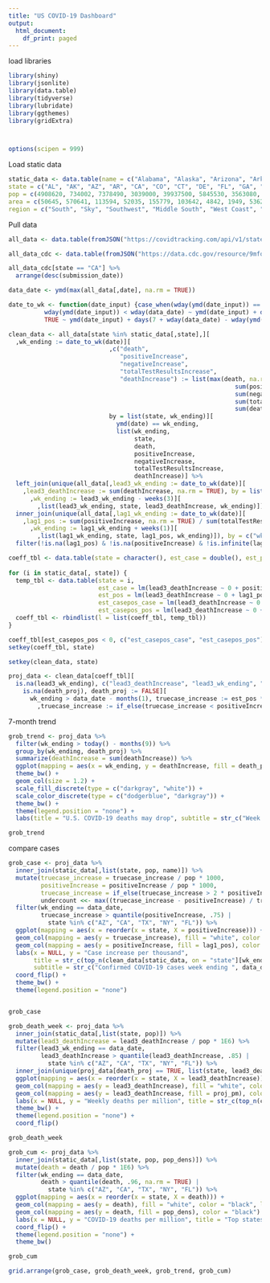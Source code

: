 ```yaml
---
title: "US COVID-19 Dashboard"
output:
  html_document:
    df_print: paged
---
```


load libraries

```r
library(shiny)
library(jsonlite)
library(data.table)
library(tidyverse)
library(lubridate)
library(ggthemes)
library(gridExtra)



options(scipen = 999)
```



Load static data

```r
static_data <- data.table(name = c("Alabama", "Alaska", "Arizona", "Arkansas", "California", "Colorado", "Connecticut", "Delaware", "Florida", "Georgia", "Hawaii", "Idaho", "Illinois", "Indiana", "Iowa", "Kansas", "Kentucky", "Louisiana", "Maine", "Maryland", "Massachusetts", "Michigan", "Minnesota", "Mississippi", "Missouri", "Montana", "Nebraska", "Nevada", "New Hampshire", "New Jersey", "New Mexico", "New York", "North Carolina", "North Dakota", "Ohio", "Oklahoma", "Oregon", "Pennsylvania", "Rhode Island", "South Carolina", "South Dakota", "Tennessee", "Texas", "Utah", "Vermont", "Virginia", "Washington", "West Virginia", "Wisconsin", "Wyoming", "District of Columbia"), 
state = c("AL", "AK", "AZ", "AR", "CA", "CO", "CT", "DE", "FL", "GA", "HI", "ID", "IL", "IN", "IA", "KS", "KY", "LA", "ME", "MD", "MA", "MI", "MN", "MS", "MO", "MT", "NE", "NV", "NH", "NJ", "NM", "NY", "NC", "ND", "OH", "OK", "OR", "PA", "RI", "SC", "SD", "TN", "TX", "UT", "VT", "VA", "WA", "WV", "WI", "WY", "DC"), 
pop = c(4908620, 734002, 7378490, 3039000, 39937500, 5845530, 3563080, 982895, 21993000, 10736100, 1412690, 1826160, 12659700, 6745350, 3179850, 2910360, 4499690, 4645180, 1345790, 6083120, 6976600, 10045000, 5700670, 2989260, 6169270, 1086760, 1952570, 3139660, 1371250, 8936570, 2096640, 19440500, 10611900, 761723, 11747700, 3954820, 4301090, 12820900, 1056160, 5210100, 903027, 6897580, 29472300, 3282120, 628061, 8626210, 7797100, 1778070, 5851750, 567025, 705749),
area = c(50645, 570641, 113594, 52035, 155779, 103642, 4842, 1949, 53625, 57513, 6423, 82643, 55519, 35826, 55857, 81759, 39486, 43204, 30843, 9707, 7800, 56539, 79627, 46923, 68742, 145546, 76824, 109781, 8953, 7354, 121298, 47126, 48618, 69001, 40861, 68595, 95988, 44743, 1034, 30061, 75811, 41235, 261232, 82170, 9217, 39490, 66456, 24038, 54158, 97093, 68.3),
region = c("South", "Sky", "Southwest", "Middle South", "West Coast", "Southwest", "Northeast", "Northeast", "South", "South", "West Coast", "Sky", "Midwest", "Midwest", "Midwest", "Sky", "Middle South", "South", "Northeast", "Northeast", "Northeast", "Midwest", "Midwest", "South", "Midwest", "Sky", "Sky", "Southwest", "Northeast", "Northeast", "Southwest", "Northeast", "South", "Sky", "Midwest", "Sky", "West Coast", "Northeast", "Northeast", "South", "Sky", "Middle South", "Southwest", "Sky", "Northeast", "South", "West Coast", "Middle South", "Midwest", "Sky", "Northeast"))[, c("pop", "pop_dens") := list(as.integer(pop), pop / area)]

```


Pull data
```r
all_data <- data.table(fromJSON("https://covidtracking.com/api/v1/states/daily.json"))
```


```r
all_data_cdc <- data.table(fromJSON("https://data.cdc.gov/resource/9mfq-cb36.json"))
```





```r
all_data_cdc[state == "CA"] %>%
  arrange(desc(submission_date))
```



```r
data_date <- ymd(max(all_data[,date], na.rm = TRUE))

date_to_wk <- function(date_input) {case_when(wday(ymd(date_input)) == wday(data_date) ~ ymd(date_input),
          wday(ymd(date_input)) < wday(data_date) ~ ymd(date_input) + days(wday(data_date) - wday(ymd(date_input))),
          TRUE ~ ymd(date_input) + days(7 + wday(data_date) - wday(ymd(date_input))))}
```



```r
clean_data <- all_data[state %in% static_data[,state],][
  ,wk_ending := date_to_wk(date)][
                            ,c("death",
                               "positiveIncrease",
                               "negativeIncrease",
                               "totalTestResultsIncrease",
                               "deathIncrease") := list(max(death, na.rm = TRUE),
                                                               sum(positiveIncrease, na.rm = TRUE),
                                                               sum(negativeIncrease, na.rm = TRUE),
                                                               sum(totalTestResultsIncrease, na.rm = TRUE),
                                                               sum(deathIncrease, na.rm = TRUE)),
                            by = list(state, wk_ending)][
                              ymd(date) == wk_ending,
                              list(wk_ending,
                                   state,
                                   death,
                                   positiveIncrease,
                                   negativeIncrease,
                                   totalTestResultsIncrease,
                                   deathIncrease)] %>%
  left_join(unique(all_data[,lead3_wk_ending := date_to_wk(date)][
    ,lead3_deathIncrease := sum(deathIncrease, na.rm = TRUE), by = list(state, lead3_wk_ending)][
      ,wk_ending := lead3_wk_ending - weeks(3)][
        ,list(lead3_wk_ending, state, lead3_deathIncrease, wk_ending)]), by = c("wk_ending", "state")) %>% 
  inner_join(unique(all_data[,lag1_wk_ending := date_to_wk(date)][
    ,lag1_pos := sum(positiveIncrease, na.rm = TRUE) / sum(totalTestResultsIncrease, na.rm = TRUE), by = list(state, lag1_wk_ending)][
      ,wk_ending := lag1_wk_ending + weeks(1)][
        ,list(lag1_wk_ending, state, lag1_pos, wk_ending)]), by = c("wk_ending", "state")) %>% 
  filter(!is.na(lag1_pos) & !is.na(positiveIncrease) & !is.infinite(lag1_pos) & !is.infinite(positiveIncrease))

```



```r

coeff_tbl <- data.table(state = character(), est_case = double(), est_pos = double(), est_casepos_case = double(), est_casepos_pos = double())
  
for (i in static_data[, state]) {
  temp_tbl <- data.table(state = i,
                         est_case = lm(lead3_deathIncrease ~ 0 + positiveIncrease, clean_data[state == i & wk_ending > data_date - months(6)])[[1]][[1]],
                         est_pos = lm(lead3_deathIncrease ~ 0 + lag1_pos, clean_data[state == i & wk_ending > data_date - months(6)])[[1]][[1]],
                         est_casepos_case = lm(lead3_deathIncrease ~ 0 + positiveIncrease + lag1_pos, clean_data[state == i & wk_ending > data_date - months(6)])[[1]][[1]],
                         est_casepos_pos = lm(lead3_deathIncrease ~ 0 + positiveIncrease + lag1_pos, clean_data[state == i & wk_ending > data_date - months(6)])[[2]][[1]])
  coeff_tbl <- rbindlist(l = list(coeff_tbl, temp_tbl))
}

coeff_tbl[est_casepos_pos < 0, c("est_casepos_case", "est_casepos_pos") := list(est_case, 0)]
setkey(coeff_tbl, state)

```

```r
setkey(clean_data, state)

proj_data <- clean_data[coeff_tbl][
  is.na(lead3_wk_ending), c("lead3_deathIncrease", "lead3_wk_ending", "death_proj") := list(round(est_casepos_case * positiveIncrease + est_casepos_pos * lag1_pos, 0), wk_ending + weeks(3), TRUE)][
    is.na(death_proj), death_proj := FALSE][
      wk_ending > data_date - months(1), truecase_increase := est_pos * lag1_pos / est_casepos_case][
        ,truecase_increase := if_else(truecase_increase < positiveIncrease, as.double(positiveIncrease), truecase_increase)]
```

7-month trend
```r
grob_trend <- proj_data %>%
  filter(wk_ending > today() - months(9)) %>% 
  group_by(wk_ending, death_proj) %>% 
  summarize(deathIncrease = sum(deathIncrease)) %>% 
  ggplot(mapping = aes(x = wk_ending, y = deathIncrease, fill = death_proj, linetype = death_proj, color = death_proj)) +
  theme_bw() +
  geom_col(size = 1.2) +
  scale_fill_discrete(type = c("darkgray", "white")) +
  scale_color_discrete(type = c("dodgerblue", "darkgray")) +
  theme_bw() +
  theme(legend.position = "none") +
  labs(title = "U.S. COVID-19 deaths may drop", subtitle = str_c("Week ending ", data_date), x = NULL)

grob_trend
```

compare cases
```r
grob_case <- proj_data %>%
  inner_join(static_data[,list(state, pop, name)]) %>% 
  mutate(truecase_increase = truecase_increase / pop * 1000,
         positiveIncrease = positiveIncrease / pop * 1000,
         truecase_increase = if_else(truecase_increase > 2 * positiveIncrease, 2 * positiveIncrease, truecase_increase),
         undercount <<- max((truecase_increase - positiveIncrease) / truecase_increase, na.rm = TRUE)) %>% 
  filter(wk_ending == data_date,
         truecase_increase > quantile(positiveIncrease, .75) |
           state %in% c("AZ", "CA", "TX", "NY", "FL")) %>% 
  ggplot(mapping = aes(x = reorder(x = state, X = positiveIncrease))) +
  geom_col(mapping = aes(y = truecase_increase), fill = "white", color = "black", linetype = "dashed") +
  geom_col(mapping = aes(y = positiveIncrease, fill = lag1_pos), color = "black") +
  labs(x = NULL, y = "Case increase per thousand",
       title = str_c(top_n(clean_data[static_data, on = "state"][wk_ending == data_date], 1, wt = positiveIncrease / pop)[,name], " leads in confirmed cases this past week, but many\nstates are likely counting fewer than half their actual cases"),
       subtitle = str_c("Confirmed COVID-19 cases week ending ", data_date)) +
  coord_flip() +
  theme_bw() +
  theme(legend.position = "none")


grob_case
```


```r
grob_death_week <- proj_data %>%
  inner_join(static_data[,list(state, pop)]) %>% 
  mutate(lead3_deathIncrease = lead3_deathIncrease / pop * 1E6) %>% 
  filter(lead3_wk_ending == data_date,
         lead3_deathIncrease > quantile(lead3_deathIncrease, .85) |
           state %in% c("AZ", "CA", "TX", "NY", "FL")) %>% 
  inner_join(unique(proj_data[death_proj == TRUE, list(state, lead3_deathIncrease)][, tot_proj := sum(lead3_deathIncrease), by = state][,list(state, tot_proj)][static_data[,list(state, pop)], on = "state"][,proj_pm := tot_proj / pop])) %>% 
  ggplot(mapping = aes(x = reorder(x = state, X = lead3_deathIncrease))) +
  geom_col(mapping = aes(y = lead3_deathIncrease), fill = "white", color = "black", linetype = "dashed") +
  geom_col(mapping = aes(y = lead3_deathIncrease, fill = proj_pm), color = "black") +
  labs(x = NULL, y = "Weekly deaths per million", title = str_c(top_n(clean_data[static_data, on = "state"][wk_ending == data_date], 1, wt = deathIncrease / pop)[,state], " sits atop weekly COVID-19 death rate through ", data_date)) +
  theme_bw() +
  theme(legend.position = "none") +
  coord_flip()

grob_death_week
```


```r
grob_cum <- proj_data %>%
  inner_join(static_data[,list(state, pop, pop_dens)]) %>% 
  mutate(death = death / pop * 1E6) %>%
  filter(wk_ending == data_date,
         death > quantile(death, .96, na.rm = TRUE) |
           state %in% c("AZ", "CA", "TX", "NY", "FL")) %>% 
  ggplot(mapping = aes(x = reorder(x = state, X = death))) +
  geom_col(mapping = aes(y = death), fill = "white", color = "black", linetype = "dashed") +
  geom_col(mapping = aes(y = death, fill = pop_dens), color = "black") +
  labs(x = NULL, y = "COVID-19 deaths per million", title = "Top states in COVID-19 deaths per capita may be dense or sparse") +
  coord_flip() +
  theme(legend.position = "none") +
  theme_bw()

grob_cum
```



```r
grid.arrange(grob_case, grob_death_week, grob_trend, grob_cum)
```

